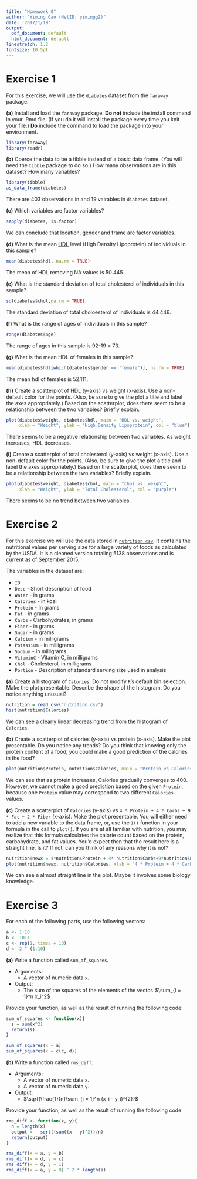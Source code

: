 ```yaml
---
title: "Homework 0"
author: "Yiming Gao (NetID: yimingg2)"
date: '2017/1/19'
output:
  pdf_document: default
  html_document: default
linestretch: 1.2
fontsize: 10.5pt
---
```

# Exercise 1

For this exercise, we will use the `diabetes` dataset from the `faraway` package.

**(a)** Install and load the `faraway` package. **Do not** include the install command in your .Rmd file. (If you do it will install the package every time you knit your file.) **Do** include the command to load the package into your environment.

```r
library(faraway)
library(readr)
```

**(b)** Coerce the data to be a tibble instead of a basic data frame. (You will need the `tibble` package to do so.) How many observations are in this dataset? How many variables?

```r
library(tibble)
as_data_frame(diabetes)
```
There are 403 observations in and 19 vairables in `diabetes` dataset.

**(c)** Which variables are factor variables?
```r
sapply(diabetes, is.factor)
```
We can conclude that location, gender and frame are factor variables.

**(d)** What is the mean [HDL](https://en.wikipedia.org/wiki/High-density_lipoprotein) level (High Density Lipoprotein) of individuals in this sample?
```r
mean(diabetes$hdl, na.rm = TRUE)
```
The mean of HDL removing NA values is 50.445.

**(e)** What is the standard deviation of total cholesterol of individuals in this sample?
```r
sd(diabetes$chol,na.rm = TRUE)
```
The standard deviation of total choloesterol of individuals is 44.446.

**(f)** What is the range of ages of individuals in this sample?
```r
range(diabetes$age)
```
The range of ages in this sample is 92-19 = 73.

**(g)** What is the mean HDL of females in this sample?
```r
mean(diabetes$hdl[which(diabetes$gender == "female")], na.rm = TRUE)
```

The mean hdl of females is 52.111.

**(h)** Create a scatterplot of HDL (y-axis) vs weight (x-axis). Use a non-default color for the points. (Also, be sure to give the plot a title and label the axes appropriately.) Based on the scatterplot, does there seem to be a relationship between the two variables? Briefly explain.
```r
plot(diabetes$weight, diabetes$hdl, main = "HDL vs. weight",
     xlab = "Weight", ylab = "High Density Lipoprotein", col = "blue")
```

There seems to be a negative relationship between two variables. As weight increases, HDL decreases.

**(i)** Create a scatterplot of total cholesterol (y-axis) vs weight (x-axis). Use a non-default color for the points. (Also, be sure to give the plot a title and label the axes appropriately.) Based on the scatterplot, does there seem to be a relationship between the two variables? Briefly explain.
```r
plot(diabetes$weight, diabetes$chol, main = "chol vs. weight",
     xlab = "Weight", ylab = "Total Cholesterol", col = "purple")
```

There seems to be no trend between two variables.

# Exercise 2

For this exercise we will use the data stored in [`nutrition.csv`](nutrition.csv). It contains the nutritional values per serving size for a large variety of foods as calculated by the USDA. It is a cleaned version totaling 5138 observations and is current as of September 2015.

The variables in the dataset are:

- `ID` 
- `Desc` - Short description of food
- `Water` - in grams
- `Calories` - in kcal
- `Protein` - in grams
- `Fat` - in grams
- `Carbs` - Carbohydrates, in grams
- `Fiber` - in grams
- `Sugar` - in grams
- `Calcium` - in milligrams
- `Potassium` - in milligrams
- `Sodium` - in milligrams
- `VitaminC` - Vitamin C, in milligrams
- `Chol` - Cholesterol, in milligrams
- `Portion` - Description of standard serving size used in analysis

**(a)** Create a histogram of `Calories`. Do not modify `R`'s default bin selection. Make the plot presentable. Describe the shape of the histogram. Do you notice anything unusual?
```r
nutrition = read_csv("nutrition.csv")
hist(nutrition$Calories)
```

We can see a clearly linear decreasing trend from the histogram of `Calories`.


**(b)** Create a scatterplot of calories (y-axis) vs protein (x-axis). Make the plot presentable. Do you notice any trends? Do you think that knowing only the protein content of a food, you could make a good prediction of the calories in the food?
```r
plot(nutrition$Protein, nutrition$Calories, main = "Protein vs Calories")
```

We can see that as protein increases, Calories gradually converges to 400. However, we cannot make a good prediction based on the given `Protein`, because one `Protein` value may correspond to two different `Calories` values.

**(c)** Create a scatterplot of `Calories` (y-axis) vs `4 * Protein + 4 * Carbs + 9 * Fat + 2 * Fiber` (x-axis). Make the plot presentable. You will either need to add a new variable to the data frame, or, use the `I()` function in your formula in the call to `plot()`. If you are at all familiar with nutrition, you may realize that this formula calculates the calorie count based on the protein, carbohydrate, and fat values. You'd expect then that the result here is a straight line. Is it? If not, can you think of any reasons why it is not?
```r
nutrition$newx = 4*nutrition$Protein + 4* nutrition$Carbs+9*nutrition$Fat+2*nutrition$Fiber
plot(nutrition$newx, nutrition$Calories, xlab = "4 * Protein + 4 * Carbs + 9 * Fat + 2 * Fiber", ylab = "Protein")
```

We can see a almost straight line in the plot. Maybe it involves some biology knowledge.

# Exercise 3

For each of the following parts, use the following vectors:

```r
a <- 1:10
b <- 10:1
c <- rep(1, times = 10)
d <- 2 ^ (1:10)
```

**(a)** Write a function called `sum_of_squares`.

- Arguments:
    - A vector of numeric data `x`.
- Output:
    - The sum of the squares of the elements of the vector. $\sum_{i = 1}^n x_i^2$
    
Provide your function, as well as the result of running the following code:

```r
sum_of_squares <- function(x){
  s = sum(x^2)
  return(s)
}

sum_of_squares(x = a)
sum_of_squares(x = c(c, d))
```

**(b)** Write a function called `rms_diff`.

- Arguments:
    - A vector of numeric data `x`.
    - A vector of numeric data `y`.
- Output:
    - $\sqrt{\frac{1}{n}\sum_{i = 1}^n (x_i - y_i)^{2}}$
    
Provide your function, as well as the result of running the following code:

```r
rms_diff <- function(x, y){
  n = length(x)
  output = - sqrt((sum((x - y)^2))/n)
  return(output)
}

rms_diff(x = a, y = b)
rms_diff(x = d, y = c)
rms_diff(x = d, y = 1)
rms_diff(x = a, y = 0) ^ 2 * length(a)
```

